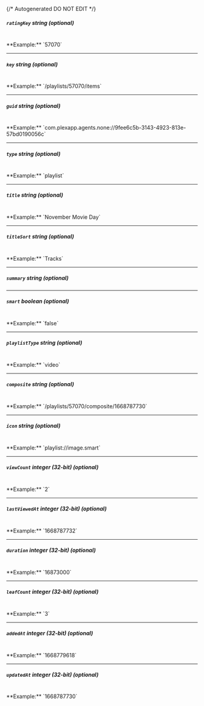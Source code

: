 {/* Autogenerated DO NOT EDIT  */}
##### `ratingKey` _string (optional)_
<br/>
**Example:** `57070`

---
##### `key` _string (optional)_
<br/>
**Example:** `/playlists/57070/items`

---
##### `guid` _string (optional)_
<br/>
**Example:** `com.plexapp.agents.none://9fee6c5b-3143-4923-813e-57bd0190056c`

---
##### `type` _string (optional)_
<br/>
**Example:** `playlist`

---
##### `title` _string (optional)_
<br/>
**Example:** `November Movie Day`

---
##### `titleSort` _string (optional)_
<br/>
**Example:** `Tracks`

---
##### `summary` _string (optional)_

---
##### `smart` _boolean (optional)_
<br/>
**Example:** `false`

---
##### `playlistType` _string (optional)_
<br/>
**Example:** `video`

---
##### `composite` _string (optional)_
<br/>
**Example:** `/playlists/57070/composite/1668787730`

---
##### `icon` _string (optional)_
<br/>
**Example:** `playlist://image.smart`

---
##### `viewCount` _integer (32-bit) (optional)_
<br/>
**Example:** `2`

---
##### `lastViewedAt` _integer (32-bit) (optional)_
<br/>
**Example:** `1668787732`

---
##### `duration` _integer (32-bit) (optional)_
<br/>
**Example:** `16873000`

---
##### `leafCount` _integer (32-bit) (optional)_
<br/>
**Example:** `3`

---
##### `addedAt` _integer (32-bit) (optional)_
<br/>
**Example:** `1668779618`

---
##### `updatedAt` _integer (32-bit) (optional)_
<br/>
**Example:** `1668787730`


